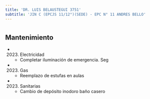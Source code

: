 ```yaml
---
title: 'DR. LUIS BELAUSTEGUI 3751'
subtitle: 'JIN C (EPCJS 11/12°)(SEDE) - EPC N° 11 ANDRES BELLO'
---
```


#


## Mantenimiento

*  (2023) Electricidad 
    + Completar iluminación de emergencia. Seg

*  (2023) Gas 
    + Reemplazo de estufas en aulas

*  (2023) Sanitarias 
    + Cambio de depósito inodoro baño casero




